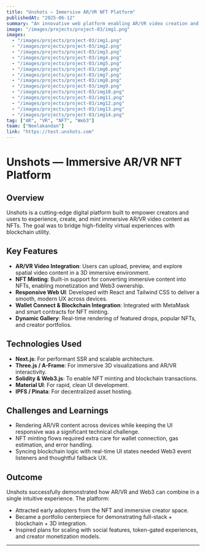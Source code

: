 ```yaml
---
title: "Unshots — Immersive AR/VR NFT Platform"
publishedAt: "2025-06-12"
summary: "An innovative web platform enabling AR/VR video creation and NFT integration, designed for creators and tech-forward users."
image: "/images/projects/project-03/img1.png"
images:
  - "/images/projects/project-03/img1.png"
  - "/images/projects/project-03/img2.png"
  - "/images/projects/project-03/img3.png"
  - "/images/projects/project-03/img4.png"
  - "/images/projects/project-03/img5.png"
  - "/images/projects/project-03/img6.png"
  - "/images/projects/project-03/img7.png"
  - "/images/projects/project-03/img8.png"
  - "/images/projects/project-03/img9.png"
  - "/images/projects/project-03/img10.png"
  - "/images/projects/project-03/img11.png"
  - "/images/projects/project-03/img12.png"
  - "/images/projects/project-03/img13.png"
  - "/images/projects/project-03/img14.png"
tag: ["AR", "VR", "NFT", "Web3"]
team: ["Neelakandan"]
link: "https://test.unshots.com"
---
```


# Unshots — Immersive AR/VR NFT Platform

## Overview

Unshots is a cutting-edge digital platform built to empower creators and users to experience, create, and mint immersive AR/VR video content as NFTs. The goal was to bridge high-fidelity virtual experiences with blockchain utility.

## Key Features

- **AR/VR Video Integration**: Users can upload, preview, and explore spatial video content in a 3D immersive environment.
- **NFT Minting**: Built-in support for converting immersive content into NFTs, enabling monetization and Web3 ownership.
- **Responsive Web UI**: Developed with React and Tailwind CSS to deliver a smooth, modern UX across devices.
- **Wallet Connect & Blockchain Integration**: Integrated with MetaMask and smart contracts for NFT minting.
- **Dynamic Gallery**: Real-time rendering of featured drops, popular NFTs, and creator portfolios.

## Technologies Used

- **Next.js**: For performant SSR and scalable architecture.
- **Three.js / A-Frame**: For immersive 3D visualizations and AR/VR interactivity.
- **Solidity & Web3.js**: To enable NFT minting and blockchain transactions.
- **Material UI**: For rapid, clean UI development.
- **IPFS / Pinata**: For decentralized asset hosting.

## Challenges and Learnings

- Rendering AR/VR content across devices while keeping the UI responsive was a significant technical challenge.
- NFT minting flows required extra care for wallet connection, gas estimation, and error handling.
- Syncing blockchain logic with real-time UI states needed Web3 event listeners and thoughtful fallback UX.

## Outcome

Unshots successfully demonstrated how AR/VR and Web3 can combine in a single intuitive experience. The platform:

- Attracted early adopters from the NFT and immersive creator space.
- Became a portfolio centerpiece for demonstrating full-stack + blockchain + 3D integration.
- Inspired plans for scaling with social features, token-gated experiences, and creator monetization models.

---
